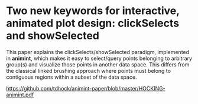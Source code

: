 # Two new keywords for interactive, animated plot design: clickSelects and showSelected

This paper explains the clickSelects/showSelected paradigm, implemented in __animint__, which makes it easy to select/query points belonging to arbitrary group(s) and visualize those points in another data space. This differs from the classical linked brushing approach where points must belong to contiguous regions within a subset of the data space.

<https://github.com/tdhock/animint-paper/blob/master/HOCKING-animint.pdf>